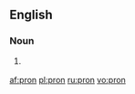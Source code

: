 ==English==

===Noun===
{{en-noun|-}}

# {{internet|leet}} {{misspelling of|porn}}

[[af:pron]]
[[pl:pron]]
[[ru:pron]]
[[vo:pron]]